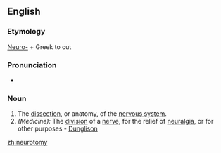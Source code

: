 ==English==

===Etymology===
[[Neuro-]] + Greek to cut

===Pronunciation===
*{{audio|en-us-neurotomy.ogg|Audio (US)}}

===Noun===
{{en-noun|neurotomies}}

# The [[dissection]], or anatomy, of the [[nervous system]].
# ''(Medicine):'' The [[division]] of a [[nerve]], for the relief of [[neuralgia]], or for other purposes - [[Dunglison]]

[[zh:neurotomy]]